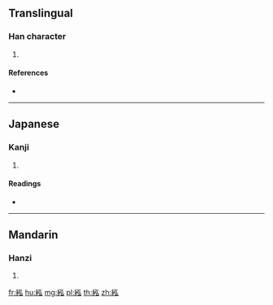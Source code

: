 {{character info/new}}
==Translingual==

===Han character===
{{Han char|rn=120|rad=糸|as=05|sn=11|four=|canj=VFNI}}

# {{defn|Han|sort=糸05}}

====References====
* {{Han ref|kx=0919.320|dkj=27340|dj=1351.030|hdz=53387.030|uh=7D2D|ud=32045}}

----

==Japanese==

===Kanji===
{{ja-kanji|grade=|rs=糸05}}

# {{defn|lang=ja|sort=糸05}}

====Readings====
* {{ja-readings|on=[[こう]] (kō), [[ぎょう]] (gyō)|kun=[[あみのつな]] (aminotsuna), [[からる]] (kararu)|nanori=}}

----

==Mandarin==

===Hanzi===
{{cmn-hanzi|pin=[[hóng]] ([[hong2]]), [[zā]] ([[za1]])|wg=hung<sup>2</sup>, tsa<sup>1</sup>}}

# {{defn|lang=cmn|sort=糸05}}

[[fr:紭]]
[[hu:紭]]
[[mg:紭]]
[[pl:紭]]
[[th:紭]]
[[zh:紭]]